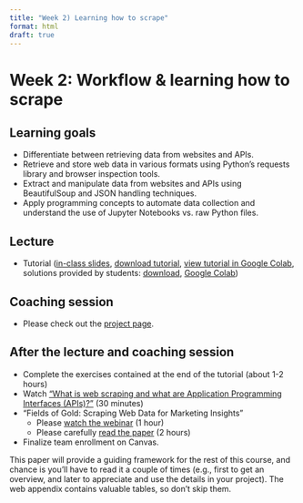 ```yaml
---
title: "Week 2) Learning how to scrape"
format: html
draft: true
---
```


# Week 2: Workflow & learning how to scrape

## Learning goals
- Differentiate between retrieving data from websites and APIs.
- Retrieve and store web data in various formats using Python's requests library and browser inspection tools.
- Extract and manipulate data from websites and APIs using BeautifulSoup and JSON handling techniques.
- Apply programming concepts to automate data collection and understand the use of Jupyter Notebooks vs. raw Python files.

## Lecture

- Tutorial ([in-class slides](webdata-for-dummies/slides.html), <a href = 'webdata-for-dummies/webdata-for-dummies-in-class.ipynb' download>download tutorial</a>, [view tutorial in Google Colab](https://colab.research.google.com/github/hannesdatta/course-odcm/blob/master/content/docs/modules/week2/webdata-for-dummies/webdata-for-dummies-in-class.ipynb), solutions provided by students: <a href = 'webdata-for-dummies/webdata-for-dummies-exercise-scheduling.ipynb' download>download</a>, [Google Colab](https://colab.research.google.com/github/hannesdatta/course-odcm/blob/master/content/docs/modules/week2/webdata-for-dummies/webdata-for-dummies-exercise-scheduling.ipynb))


## Coaching session

- Please check out the [project page](../../project/workplan/#week-2-idea-generation-coaching-1).

## After the lecture and coaching session

- Complete the exercises contained at the end of the tutorial (about 1-2 hours)
- Watch ["What is web scraping and what are Application Programming Interfaces (APIs)?"](https://videocollege.uvt.nl/Mediasite/Play/41afff385bd74db2af5fb8507350ea521d) (30 minutes)
- "Fields of Gold: Scraping Web Data for Marketing Insights"
  - Please [watch the webinar](https://youtu.be/KiyFyLEkqNk) (1 hour)
  - Please carefully [read the paper](https://journals.sagepub.com/doi/abs/10.1177/00222429221100750?journalCode=jmxa) (2 hours)
- Finalize team enrollment on Canvas.

::: {.callout-note}
This paper will provide a guiding framework for the rest of this course, and chance is you'll have to read it a couple of times (e.g., first to get an overview, and later to appreciate and use the details in your project). The web appendix contains valuable tables, so don't skip them.
:::


